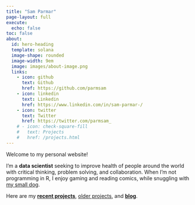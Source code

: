 ```yaml
---
title: "Sam Parmar"
page-layout: full
execute:
  echo: false
toc: false
about:
  id: hero-heading
  template: solana
  image-shape: rounded
  image-width: 9em
  image: images/about-image.png
  links:
    - icon: github
      text: Github
      href: https://github.com/parmsam
    - icon: linkedin
      text: Linkedin
      href: https://www.linkedin.com/in/sam-parmar-/
    - icon: twitter 
      text: Twitter
      href: https://twitter.com/parmsam_
    # - icon: check-square-fill
    #   text: Projects
    #   href: /projects.html
---
```

:::{#hero-heading}

Welcome to my personal website!

I'm a **data scientist** seeking to improve health of people around the world with critical thinking, problem solving, and collaboration. When I'm not programming in R, I enjoy gaming and reading comics, while snuggling with [my small dog](images/small-dog.jpg).

Here are my **[recent projects](https://github.com/parmsam?tab=repositories)**, [older projects](/projects.html), and **[blog](https://parmsam.medium.com/)**.

:::